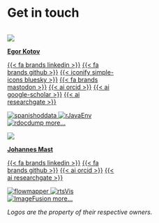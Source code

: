 
# Get in touch

:::: {.columns style="display: block; align-items: center;justify-content: space-around;"}

<!-- ::: {.column width="50%" style='display: flex; justify-content: center; align-items: center;'} -->
::: {.column width="50%" class="centered"}

![](media/headshots/Egor_Kotov_portrait_1000x1000.jpg){class="rounded-headshot-smaller"}

**[Egor Kotov](https://www.ekotov.pro/){target="_blank"}**


<a class="link-dark me-1" href="https://linkedin.com/in/egorkotov" title="LinkedIn" target="_blank" rel="noopener">{{< fa brands linkedin >}}</a>
<a class="link-dark me-1" href="https://github.com/e-kotov" title="github" target="_blank" rel="noopener">{{< fa brands github >}}</a>
<a class="link-dark me-1" href="https://bsky.app/profile/ekotov.pro" title="Bluesky" target="_blank" rel="noopener">{{< iconify simple-icons bluesky >}}</a>
<a class="link-dark me-1" href="https://datasci.social/@EgorKotov" title="Mastodon" target="_blank" rel="noopener">{{< fa brands mastodon >}}</a>
<a class="link-dark me-1" href="https://orcid.org/0000-0001-6690-5345" title="orcid" target="_blank" rel="noopener">{{< ai orcid >}}</a>
<a class="link-dark me-1" href="https://scholar.google.com/citations?user=lZ2AXMAAAAAJ&hl=en&oi=ao" title="Google Scholar" target="_blank" rel="noopener">{{< ai google-scholar >}}</a>
<a class="link-dark me-1" href="https://www.researchgate.net/profile/Egor-Kotov" title="ResearchGate" target="_blank" rel="noopener">{{< ai researchgate >}}</a>


```{=html}
<div class="hexBadges">
  <!-- top-left -->
  <a href="https://ropenspain.github.io/spanishoddata" target="_blank">
    <img data-no-scaling class="r0 c1"
         src="https://ropenspain.github.io/spanishoddata/logo.png"
         alt="spanishoddata">
  </a>

  <!-- middle offset -->
  <a href="https://www.ekotov.pro/rJavaEnv" target="_blank">
    <img data-no-scaling class="r1 c1"
         src="https://www.ekotov.pro/rJavaEnv/logo.png"
         alt="rJavaEnv">
  </a>

  <!-- top-right -->
  <a href="https://www.ekotov.pro/rdocdump" target="_blank">
    <img data-no-scaling class="r0 c2"
         src="https://www.ekotov.pro/rdocdump/logo.png"
         alt="rdocdump">
  </a>

  <a href="https://www.ekotov.pro/software" class="r1 c2 more">more…</a>
</div>
```

:::

::: {.column width="50%" class="centered"}


![](media/headshots/Johannes_Mast_portrait_1000x1000.jpg){class="rounded-headshot-smaller"}

**[Johannes Mast](https://www.linkedin.com/in/johannes-mast-9bb53b219/){target="_blank"}**


<a class="link-dark me-1" href="https://www.linkedin.com/in/johannes-mast-9bb53b219/" title="LinkedIn" target="_blank" rel="noopener">{{< fa brands linkedin >}}</a>
<a class="link-dark me-1" href="https://github.com/JohMast" title="github" target="_blank" rel="noopener">{{< fa brands github >}}</a>
<a class="link-dark me-1" href="https://orcid.org/0000-0001-6595-5834" title="orcid" target="_blank" rel="noopener">{{< ai orcid >}}</a>
<a class="link-dark me-1" href="https://www.researchgate.net/profile/Johannes-Mast" title="ResearchGate" target="_blank" rel="noopener">{{< ai researchgate >}}</a>


```{=html}
<div class="hexBadges">
  <!-- top-left -->
  <a href="https://github.com/JohMast/flowmapper" target="_blank">
    <img data-no-scaling class="r0 c1"
         src="https://github.com/JohMast/flowmapper/blob/master/inst/figures/hex.png?raw=true"
         alt="flowmapper">
  </a>

  <!-- middle offset -->
  <a href="https://github.com/JohMast/rtsVis" target="_blank">
    <img data-no-scaling class="r1 c1"
         src="https://github.com/JohMast/rtsVis_demo/raw/main/Images/rtsVis_Logo.png?raw=true"
         alt="rtsVis">
  </a>

  <!-- top-right -->
  <a href="https://github.com/JohMast/ImageFusion" target="_blank">
    <img data-no-scaling class="r0 c2"
         src="https://github.com/JohMast/ImageFusion/raw/master/.img/logo.svg?raw=true"
         alt="ImageFusion">
  </a>

  <a href="https://www.ekotov.pro/software" class="r1 c2 more">more…</a>
</div>
```

:::


::::

::: footer
*Logos are the property of their respective owners.*
:::
